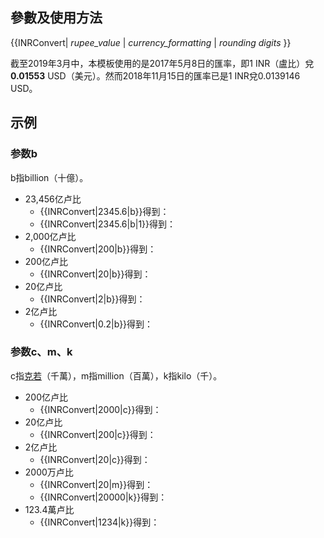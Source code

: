 ==參數及使用方法==
<nowiki>{{INRConvert|</nowiki> ''rupee_value'' | ''currency_formatting'' | ''rounding digits'' <nowiki>}}</nowiki>

截至2019年3月中，本模板使用的是2017年5月8日的匯率，即1 INR（盧比）兌'''0.01553''' USD（美元）。然而2018年11月15日的匯率已是1 INR兌0.0139146 USD。

==示例==
===参数b===
b指billion（十億）。

*23,456亿卢比
**<nowiki>{{INRConvert|2345.6|b}}</nowiki>得到：{{INRConvert|2345.6|b}}
**<nowiki>{{INRConvert|2345.6|b|1}}</nowiki>得到：{{INRConvert|2345.6|b|1}}
*2,000亿卢比
**<nowiki>{{INRConvert|200|b}}</nowiki>得到：{{INRConvert|200|b}}
*200亿卢比
**<nowiki>{{INRConvert|20|b}}</nowiki>得到：{{INRConvert|20|b}}
*20亿卢比
**<nowiki>{{INRConvert|2|b}}</nowiki>得到：{{INRConvert|2|b}}
*2亿卢比
**<nowiki>{{INRConvert|0.2|b}}</nowiki>得到：{{INRConvert|0.2|b}}

===参数c、m、k===
c指[[克若]]（千萬），m指million（百萬），k指kilo（千）。

*200亿卢比
**<nowiki>{{INRConvert|2000|c}}</nowiki>得到：{{INRConvert|2000|c}}
*20亿卢比
**<nowiki>{{INRConvert|200|c}}</nowiki>得到：{{INRConvert|200|c}}
*2亿卢比
**<nowiki>{{INRConvert|20|c}}</nowiki>得到：{{INRConvert|20|c}}
*2000万卢比
**<nowiki>{{INRConvert|20|m}}</nowiki>得到：{{INRConvert|20|m}}
**<nowiki>{{INRConvert|20000|k}}</nowiki>得到：{{INRConvert|20000|k}}
*123.4萬卢比
**<nowiki>{{INRConvert|1234|k}}</nowiki>得到：{{INRConvert|1234|k}}